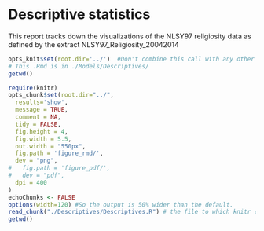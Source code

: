 Descriptive statistics
=================================================
This report tracks down the visualizations of the NLSY97 religiosity data as defined by the extract NLSY97_Religiosity_20042014 


<!--  Set the working directory to the repository's base directory; this assumes the report is nested inside of only one directory.-->
```r
opts_knit$set(root.dir='../')  #Don't combine this call with any other chunk -especially one that uses file paths.
# This .Rmd is in ./Models/Descriptives/
getwd()
```


<!-- Set the report-wide options, and point to the external code file. -->
```r
require(knitr)
opts_chunk$set(root.dir="../",
  results='show', 
  message = TRUE,
  comment = NA, 
  tidy = FALSE,
  fig.height = 4, 
  fig.width = 5.5, 
  out.width = "550px",
  fig.path = 'figure_rmd/',     
  dev = "png",
#   fig.path = 'figure_pdf/',     
#   dev = "pdf",
  dpi = 400
)
echoChunks <- FALSE
options(width=120) #So the output is 50% wider than the default.
read_chunk("./Descriptives/Descriptives.R") # the file to which knitr calls for the chunks
getwd()
```

```r
```

```r
```

```r
```

```r
```

```r
```

